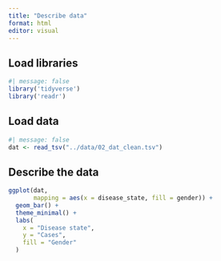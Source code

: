 ```yaml
---
title: "Describe data"
format: html
editor: visual
---
```


## Load libraries

```r
#| message: false
library('tidyverse')
library('readr')
```

## Load data

```r
#| message: false
dat <- read_tsv("../data/02_dat_clean.tsv")
```

## Describe the data

```r
ggplot(dat,
       mapping = aes(x = disease_state, fill = gender)) +
  geom_bar() +
  theme_minimal() + 
  labs(
    x = "Disease state",
    y = "Cases",
    fill = "Gender"
  )

```
